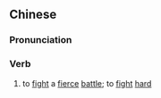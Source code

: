 {{also|鏖战}}
==Chinese==
{{zh-forms|s=鏖战}}

===Pronunciation===
{{zh-pron
|m=áozhàn
|c=ngou4 zin3
|cat=v
}}

===Verb===
{{zh-verb}}

# {{lb|zh|formal}} to [[fight]] a [[fierce]] [[battle]]; to [[fight]] [[hard]]